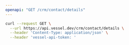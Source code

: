 ```yaml
---
openapi: "GET /crm/contact/details"
---
```


<RequestExample>

```bash Request
curl --request GET \
  --url https://api.vessel.dev/crm/contact/details \
  --header 'Content-Type: application/json' \
  --header 'vessel-api-token: '
```

</RequestExample>
